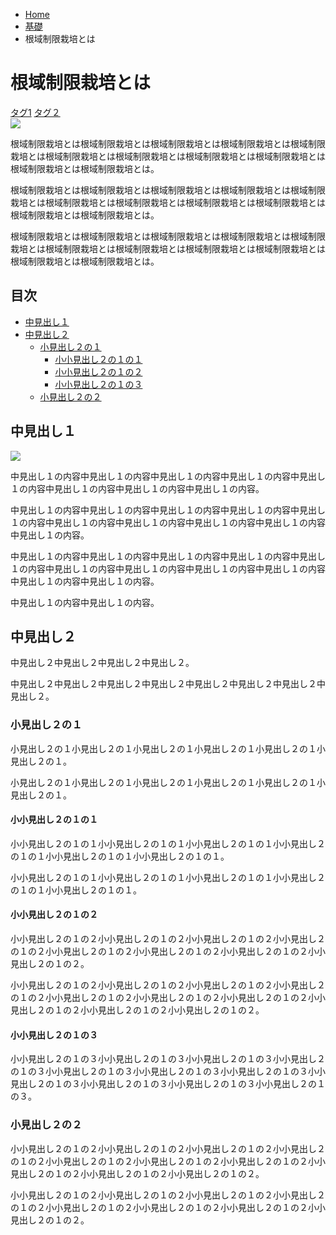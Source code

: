 
<Head title="根域制限栽培とは" description="根域制限栽培とは" />

<ul>
    <li>
        <a href="/">Home</a>
    </li>
    <li>
        <a href="#">基礎</a>
    </li>
    <li>
        根域制限栽培とは
    </li>
</ul>

# 根域制限栽培とは

<div>
    <a href="#">タグ1</a>
    <a href="#">タグ２</a>
</div>

<div>
    <img src='https://placehold.jp/450x200.png' />
</div>

根域制限栽培とは根域制限栽培とは根域制限栽培とは根域制限栽培とは根域制限栽培とは根域制限栽培とは根域制限栽培とは根域制限栽培とは根域制限栽培とは根域制限栽培とは根域制限栽培とは。

根域制限栽培とは根域制限栽培とは根域制限栽培とは根域制限栽培とは根域制限栽培とは根域制限栽培とは根域制限栽培とは根域制限栽培とは根域制限栽培とは根域制限栽培とは根域制限栽培とは。

根域制限栽培とは根域制限栽培とは根域制限栽培とは根域制限栽培とは根域制限栽培とは根域制限栽培とは根域制限栽培とは根域制限栽培とは根域制限栽培とは根域制限栽培とは根域制限栽培とは。
 
## 目次

 <nav>
    <ul>
        <li>
            <a href="#">中見出し１</a>
        </li>
        <li>
            <a href="#">中見出し２</a>
            <ul>
                <li>
                    <a href="#">小見出し２の１</a>
                    <ul>
                        <li>
                            <a href="#">小小見出し２の１の１</a>
                        </li>
                        <li>
                            <a href="#">小小見出し２の１の２</a>
                        </li>
                        <li>
                            <a href="#">小小見出し２の１の３</a>
                        </li>
                    </ul>
                </li>
                <li>
                    <a href="#">小見出し２の２</a>
                </li>
            </ul>
        </li>
    </ul>
 </nav>

## 中見出し１

<div>
    <img src='https://placehold.jp/450x200.png' />
</div>

中見出し１の内容中見出し１の内容中見出し１の内容中見出し１の内容中見出し１の内容中見出し１の内容中見出し１の内容中見出し１の内容。

中見出し１の内容中見出し１の内容中見出し１の内容中見出し１の内容中見出し１の内容中見出し１の内容中見出し１の内容中見出し１の内容中見出し１の内容中見出し１の内容。

中見出し１の内容中見出し１の内容中見出し１の内容中見出し１の内容中見出し１の内容中見出し１の内容中見出し１の内容中見出し１の内容中見出し１の内容中見出し１の内容中見出し１の内容。

中見出し１の内容中見出し１の内容。

## 中見出し２

中見出し２中見出し２中見出し２中見出し２。

中見出し２中見出し２中見出し２中見出し２中見出し２中見出し２中見出し２中見出し２。

### 小見出し２の１

小見出し２の１小見出し２の１小見出し２の１小見出し２の１小見出し２の１小見出し２の１。

小見出し２の１小見出し２の１小見出し２の１小見出し２の１小見出し２の１小見出し２の１。

#### 小小見出し２の１の１

小小見出し２の１の１小小見出し２の１の１小小見出し２の１の１小小見出し２の１の１小小見出し２の１の１小小見出し２の１の１。

小小見出し２の１の１小小見出し２の１の１小小見出し２の１の１小小見出し２の１の１小小見出し２の１の１。

#### 小小見出し２の１の２

小小見出し２の１の２小小見出し２の１の２小小見出し２の１の２小小見出し２の１の２小小見出し２の１の２小小見出し２の１の２小小見出し２の１の２小小見出し２の１の２。

小小見出し２の１の２小小見出し２の１の２小小見出し２の１の２小小見出し２の１の２小小見出し２の１の２小小見出し２の１の２小小見出し２の１の２小小見出し２の１の２小小見出し２の１の２小小見出し２の１の２。

#### 小小見出し２の１の３

小小見出し２の１の３小小見出し２の１の３小小見出し２の１の３小小見出し２の１の３小小見出し２の１の３小小見出し２の１の３小小見出し２の１の３小小見出し２の１の３小小見出し２の１の３小小見出し２の１の３小小見出し２の１の３。

### 小見出し２の２

小小見出し２の１の２小小見出し２の１の２小小見出し２の１の２小小見出し２の１の２小小見出し２の１の２小小見出し２の１の２小小見出し２の１の２小小見出し２の１の２小小見出し２の１の２小小見出し２の１の２。

小小見出し２の１の２小小見出し２の１の２小小見出し２の１の２小小見出し２の１の２小小見出し２の１の２小小見出し２の１の２小小見出し２の１の２小小見出し２の１の２。

